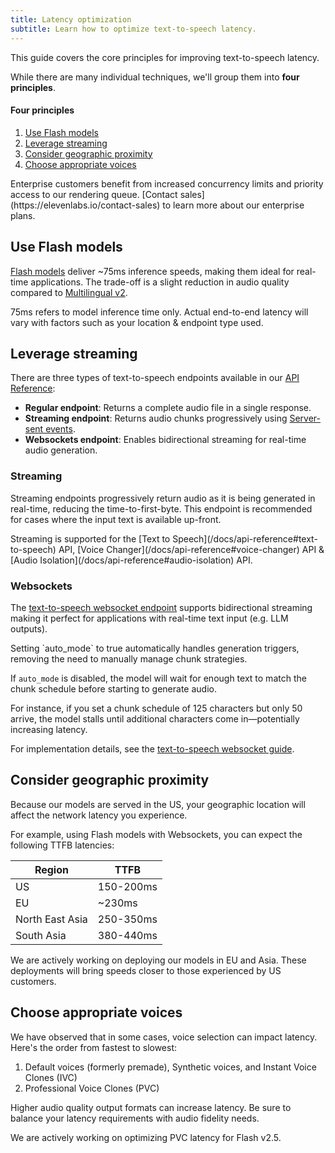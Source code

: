 ```yaml
---
title: Latency optimization
subtitle: Learn how to optimize text-to-speech latency.
---
```


This guide covers the core principles for improving text-to-speech latency.

While there are many individual techniques, we'll group them into **four principles**.

<h4>Four principles</h4>

1. [Use Flash models](#use-flash-models)
2. [Leverage streaming](#leverage-streaming)
3. [Consider geographic proximity](#consider-geographic-proximity)
4. [Choose appropriate voices](#choose-appropriate-voices)

<Success>
Enterprise customers benefit from increased concurrency limits and priority access to our rendering queue. [Contact sales](https://elevenlabs.io/contact-sales) to learn more about our enterprise
plans.

</Success>

## Use Flash models

[Flash models](/docs/models#flash-v25) deliver ~75ms inference speeds, making them ideal for real-time applications. The trade-off is a slight reduction in audio quality compared to [Multilingual v2](/docs/models#multilingual-v2).

<Info>
  75ms refers to model inference time only. Actual end-to-end latency will vary with factors such as
  your location & endpoint type used.
</Info>

## Leverage streaming

There are three types of text-to-speech endpoints available in our [API Reference](/docs/api-reference):

- **Regular endpoint**: Returns a complete audio file in a single response.
- **Streaming endpoint**: Returns audio chunks progressively using [Server-sent events](https://html.spec.whatwg.org/multipage/server-sent-events.html#server-sent-events).
- **Websockets endpoint**: Enables bidirectional streaming for real-time audio generation.

### Streaming

Streaming endpoints progressively return audio as it is being generated in real-time, reducing the time-to-first-byte. This endpoint is recommended for cases where the input text is available up-front.

<Info>
  Streaming is supported for the [Text to Speech](/docs/api-reference#text-to-speech) API, [Voice
  Changer](/docs/api-reference#voice-changer) API & [Audio
  Isolation](/docs/api-reference#audio-isolation) API.
</Info>

### Websockets

The [text-to-speech websocket endpoint](/docs/api-reference#text-to-speech-websocket) supports bidirectional streaming making it perfect for applications with real-time text input (e.g. LLM outputs).

<Tip>
  Setting `auto_mode` to true automatically handles generation triggers, removing the need to
  manually manage chunk strategies.
</Tip>

If `auto_mode` is disabled, the model will wait for enough text to match the chunk schedule before starting to generate audio.

For instance, if you set a chunk schedule of 125 characters but only 50 arrive, the model stalls until additional characters come in—potentially increasing latency.

For implementation details, see the [text-to-speech websocket guide](/docs/api-reference#text-to-speech-websocket).

## Consider geographic proximity

Because our models are served in the US, your geographic location will affect the network latency you experience.

For example, using Flash models with Websockets, you can expect the following TTFB latencies:

| Region          | TTFB      |
| --------------- | --------- |
| US              | 150-200ms |
| EU              | ~230ms    |
| North East Asia | 250-350ms |
| South Asia      | 380-440ms |

<Note>
  We are actively working on deploying our models in EU and Asia. These deployments will bring
  speeds closer to those experienced by US customers.
</Note>

## Choose appropriate voices

We have observed that in some cases, voice selection can impact latency. Here's the order from fastest to slowest:

1. Default voices (formerly premade), Synthetic voices, and Instant Voice Clones (IVC)
2. Professional Voice Clones (PVC)

Higher audio quality output formats can increase latency. Be sure to balance your latency requirements with audio fidelity needs.

<Info>We are actively working on optimizing PVC latency for Flash v2.5.</Info>
